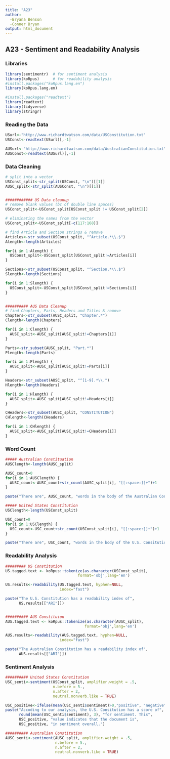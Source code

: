 ```yaml
---
title: "A23"
author:
  -Bryana Benson
  -Conner Bryan
output: html_document
---
```

## A23 - Sentiment and Readability Analysis

### Libraries
```r
library(sentimentr)  # for sentiment analysis
library(koRpus)      # for readability analysis
#install.packages("koRpus.lang.en")
library(koRpus.lang.en)

#install.packages("readtext")
library(readtext)
library(tidyverse)
library(stringr)
```

### Reading the Data
```r
USurl<-"http://www.richardtwatson.com/data/USConstitution.txt"
USConst<-readtext(USurl)[,-1]

AUSurl<-"http://www.richardtwatson.com/data/AustralianConstitution.txt"
AUSConst<-readtext(AUSurl)[,-1]
```

### Data Cleaning
```r
# split into a vector
USConst_split<-str_split(USConst, "\n")[[1]]
AUSC_split<-str_split(AUSConst, "\n")[[1]]


############ US Data cleanup
# remove blank values (bc of double line spaces)
USConst_split<-USConst_split[USConst_split != USConst_split[2]]

# eliminating the names from the vector
USConst_split<-USConst_split[-c(117:168)]

# find Article and Section strings & remove
Articles<-str_subset(USConst_split, "^Article.*\\.$")
Alength<-length(Articles)

for(i in 1:Alength) {
  USConst_split<-USConst_split[USConst_split!=Articles[i]]
}

Sections<-str_subset(USConst_split, "^Section.*\\.$")
Slength<-length(Sections)

for(i in 1:Slength) {
  USConst_split<-USConst_split[USConst_split!=Sections[i]]
}


########## AUS Data Cleanup
# find Chapters, Parts, Headers and Titles & remove
Chapters<-str_subset(AUSC_split, "Chapter.*")
Clength<-length(Chapters)

for(i in 1:Clength) {
  AUSC_split<-AUSC_split[AUSC_split!=Chapters[i]]
}

Parts<-str_subset(AUSC_split, "Part.*")
Plength<-length(Parts)

for(i in 1:Plength) {
  AUSC_split<-AUSC_split[AUSC_split!=Parts[i]]
}

Headers<-str_subset(AUSC_split, "^[1-9].*\\.")
Hlength<-length(Headers)

for(i in 1:Hlength) {
  AUSC_split<-AUSC_split[AUSC_split!=Headers[i]]
}

CHeaders<-str_subset(AUSC_split, "CONSTITUTION")
CHlength<-length(CHeaders)

for(i in 1:CHlength) {
  AUSC_split<-AUSC_split[AUSC_split!=CHeaders[i]]
}
```

### Word Count
```r
##### Australian Constituation
AUSClength<-length(AUSC_split)

AUSC_count=0
for(i in 1:AUSClength) {
  AUSC_count<-AUSC_count+str_count(AUSC_split[i], "[[:space:]]+")+1
}

paste("There are", AUSC_count, "words in the body of the Australian Consitution")

##### United States Constitution
USClength<-length(USConst_split)

USC_count=0
for(i in 1:USClength) {
  USC_count<-USC_count+str_count(USConst_split[i], "[[:space:]]+")+1
}

paste("There are", USC_count, "words in the body of the U.S. Consitution")
```

### Readability Analysis
```r
######### US Constitution
US.tagged.text <- koRpus::tokenize(as.character(USConst_split),
                                format='obj',lang='en')

US.results<-readability(US.tagged.text, hyphen=NULL,
                        index="fast")

paste("The U.S. Constitution has a readability index of",
      US.results[["ARI"]])


########## AUS Constituion
AUS.tagged.text <- koRpus::tokenize(as.character(AUSC_split),
                                   format='obj',lang='en')

AUS.results<-readability(AUS.tagged.text, hyphen=NULL,
                        index="fast")

paste("The Australian Constitution has a readability index of",
      AUS.results[["ARI"]])
```


### Sentiment Analysis
```r
########## United States Constitution
USC_senti<-sentiment(USConst_split, amplifier.weight = .5,
                     n.before = 5.,
                     n.after = 2,
                     neutral.nonverb.like = TRUE)

USC_positive<-ifelse(mean(USC_senti$sentiment)>0,"positive", "negative")
paste("Accoding to our analysis, the U.S. Consitution has a score of",
      round(mean(USC_senti$sentiment), 3), "for sentiment. This",
      USC_positive, "value indicates that the document is",
      USC_positive, "in sentiment overall.")

########## Australian Constitution
AUSC_senti<-sentiment(AUSC_split, amplifier.weight = .5,
                      n.before = 5.,
                      n.after = 2,
                      neutral.nonverb.like = TRUE)
```